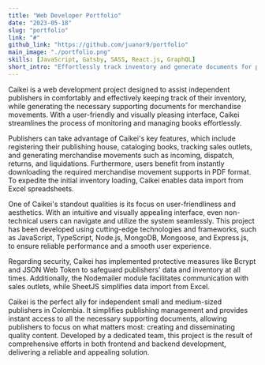 ---
title: "Web Developer Portfolio"
date: "2023-05-18"
slug: "portfolio"
link: "#"
github_link: "https://github.com/juanor9/portfolio"
main_image: "./portfolio.png"
skills: [JavaScript, Gatsby, SASS, React.js, GraphQL]
short_intro: "Effortlessly track inventory and generate documents for publishers. User-friendly interface, secure backend. Simplify operations for small-medium publishers. Reliable and visually appealing solution."
---
Caikei is a web development project designed to assist independent publishers in comfortably and effectively keeping track of their inventory, while generating the necessary supporting documents for merchandise movements. With a user-friendly and visually pleasing interface, Caikei streamlines the process of monitoring and managing books effortlessly.

Publishers can take advantage of Caikei's key features, which include registering their publishing house, cataloging books, tracking sales outlets, and generating merchandise movements such as incoming, dispatch, returns, and liquidations. Furthermore, users benefit from instantly downloading the required merchandise movement supports in PDF format. To expedite the initial inventory loading, Caikei enables data import from Excel spreadsheets.

One of Caikei's standout qualities is its focus on user-friendliness and aesthetics. With an intuitive and visually appealing interface, even non-technical users can navigate and utilize the system seamlessly. This project has been developed using cutting-edge technologies and frameworks, such as JavaScript, TypeScript, Node.js, MongoDB, Mongoose, and Express.js, to ensure reliable performance and a smooth user experience.

Regarding security, Caikei has implemented protective measures like Bcrypt and JSON Web Token to safeguard publishers' data and inventory at all times. Additionally, the Nodemailer module facilitates communication with sales outlets, while SheetJS simplifies data import from Excel.

Caikei is the perfect ally for independent small and medium-sized publishers in Colombia. It simplifies publishing management and provides instant access to all the necessary supporting documents, allowing publishers to focus on what matters most: creating and disseminating quality content. Developed by a dedicated team, this project is the result of comprehensive efforts in both frontend and backend development, delivering a reliable and appealing solution.